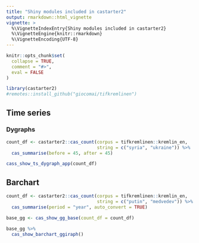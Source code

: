 ```yaml
---
title: "Shiny modules included in castarter2"
output: rmarkdown::html_vignette
vignette: >
  %\VignetteIndexEntry{Shiny modules included in castarter2}
  %\VignetteEngine{knitr::rmarkdown}
  %\VignetteEncoding{UTF-8}
---
```


```r
knitr::opts_chunk$set(
  collapse = TRUE,
  comment = "#>",
  eval = FALSE
)
```

```r
library(castarter2)
#remotes::install_github("giocomai/tifkremlinen")
```


## Time series


### Dygraphs

```r
count_df <- castarter2::cas_count(corpus = tifkremlinen::kremlin_en,
                                  string = c("syria", "ukraine")) %>%
  cas_summarise(before = 45, after = 45)

cass_show_ts_dygraph_app(count_df)
```

## Barchart

```r
count_df <- castarter2::cas_count(corpus = tifkremlinen::kremlin_en,
                                  string = c("putin", "medvedev")) %>% 
  cas_summarise(period = "year", auto_convert = TRUE)

base_gg <- cas_show_gg_base(count_df = count_df) 

base_gg %>% 
  cas_show_barchart_ggiraph() 
```

